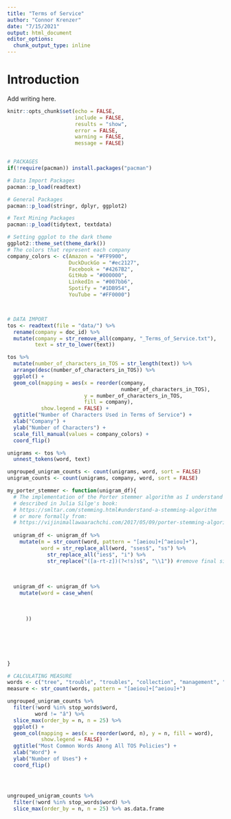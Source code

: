 ```yaml
---
title: "Terms of Service"
author: "Connor Krenzer"
date: "7/15/2021"
output: html_document
editor_options: 
  chunk_output_type: inline
---
```


# Introduction

Add writing here.

```r

knitr::opts_chunk$set(echo = FALSE,
                      include = FALSE,
                      results = "show",
                      error = FALSE,
                      warning = FALSE,
                      message = FALSE)


# PACKAGES
if(!require(pacman)) install.packages("pacman")

# Data Import Packages
pacman::p_load(readtext)

# General Packages
pacman::p_load(stringr, dplyr, ggplot2)

# Text Mining Packages
pacman::p_load(tidytext, textdata)

# Setting ggplot to the dark theme
ggplot2::theme_set(theme_dark())
# The colors that represent each company
company_colors <- c(Amazon = "#FF9900",
                    DuckDuckGo = "#ec2127",
                    Facebook = "#4267B2",
                    GitHub = "#000000",
                    LinkedIn = "#007bb6",
                    Spotify = "#1DB954",
                    YouTube = "#FF0000")



# DATA IMPORT
tos <- readtext(file = "data/") %>% 
  rename(company = doc_id) %>% 
  mutate(company = str_remove_all(company, "_Terms_of_Service.txt"),
         text = str_to_lower(text))


```



```r

tos %>% 
  mutate(number_of_characters_in_TOS = str_length(text)) %>% 
  arrange(desc(number_of_characters_in_TOS)) %>% 
  ggplot() +
  geom_col(mapping = aes(x = reorder(company,
                                     number_of_characters_in_TOS),
                         y = number_of_characters_in_TOS,
                         fill = company),
           show.legend = FALSE) +
  ggtitle("Number of Characters Used in Terms of Service") +
  xlab("Company") +
  ylab("Number of Characters") +
  scale_fill_manual(values = company_colors) +
  coord_flip()

```





```r

unigrams <- tos %>% 
  unnest_tokens(word, text)

ungrouped_unigram_counts <- count(unigrams, word, sort = FALSE)
unigram_counts <- count(unigrams, company, word, sort = FALSE)

```




```r

my_porter_stemmer <- function(unigram_df){
  # The implementation of the Porter stemmer algorithm as I understand it,
  # described in Julia Silge's book:
  # https://smltar.com/stemming.html#understand-a-stemming-algorithm
  # or more formally from:
  # https://vijinimallawaarachchi.com/2017/05/09/porter-stemming-algorithm/
  
  unigram_df <- unigram_df %>% 
    mutate(m = str_count(word, pattern = "[aeiou]+[^aeiou]+"),
           word = str_replace_all(word, "sses$", "ss") %>% 
             str_replace_all("ies$", "i") %>% 
             str_replace("([a-rt-z])(?<!s)s$", "\\1")) #remove final single 's' letters
  
  
  
  unigram_df <- unigram_df %>% 
    mutate(word = case_when(
      
      
      
      ))
  
  
  
  
  
  
}

# CALCULATING MEASURE
words <- c("tree", "trouble", "troubles", "collection", "management", "conclude", "revise", "oaten")
measure <- str_count(words, pattern = "[aeiou]+[^aeiou]+")


```




```r

ungrouped_unigram_counts %>%  
  filter(!word %in% stop_words$word,
         word != "â") %>% 
  slice_max(order_by = n, n = 25) %>% 
  ggplot() +
  geom_col(mapping = aes(x = reorder(word, n), y = n, fill = word),
           show.legend = FALSE) +
  ggtitle("Most Common Words Among All TOS Policies") +
  xlab("Word") +
  ylab("Number of Uses") +
  coord_flip()




ungrouped_unigram_counts %>%  
  filter(!word %in% stop_words$word) %>% 
  slice_max(order_by = n, n = 25) %>% as.data.frame

```


